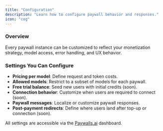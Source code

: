 ```yaml
---
title: "Configuration"
description: "Learn how to configure paywall behavior and responses."
icon: "cog"
---
```


### Overview

Every paywall instance can be customized to reflect your monetization strategy, model access, error handling, and UX behavior.

### Settings You Can Configure

- **Pricing per model**: Define request and token costs.
- **Allowed models**: Restrict to a subset of models for each paywall.
- **Free trial balance**: Seed new users with initial credits (soon).
- **Connection behavior**: Customize when users are required to connect (soon).
- **Paywall messages**: Localize or customize paywall responses.
- **Post-payment redirects**: Define where users land after top-up or connection (soon).

All settings are accessible via the [Paywalls.ai](http://Paywalls.ai) dashboard.